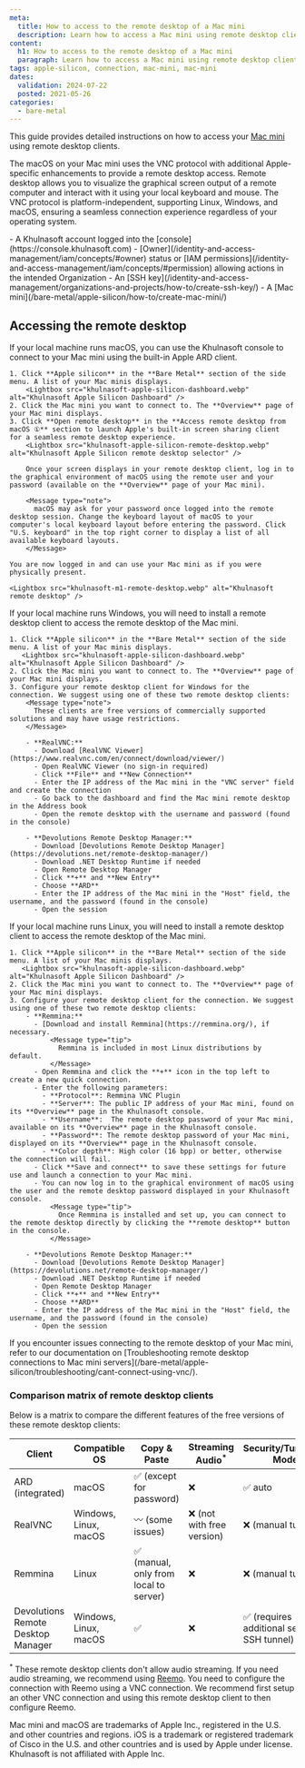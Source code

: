 ```yaml
---
meta:
  title: How to access to the remote desktop of a Mac mini
  description: Learn how to access a Mac mini using remote desktop clients on macOS, Windows, and Linux.
content:
  h1: How to access to the remote desktop of a Mac mini
  paragraph: Learn how to access a Mac mini using remote desktop clients on macOS, Windows, and Linux.
tags: apple-silicon, connection, mac-mini, mac-mini
dates:
  validation: 2024-07-22
  posted: 2021-05-26
categories:
  - bare-metal
---
```


This guide provides detailed instructions on how to access your [Mac mini](/bare-metal/apple-silicon/concepts/#mac-mini) using remote desktop clients.

The macOS on your Mac mini uses the VNC protocol with additional Apple-specific enhancements to provide a remote desktop access.
Remote desktop allows you to visualize the graphical screen output of a remote computer and interact with it using your local keyboard and mouse.
The VNC protocol is platform-independent, supporting Linux, Windows, and macOS, ensuring a seamless connection experience regardless of your operating system.

<Macro id="requirements" />
- A Khulnasoft account logged into the [console](https://console.khulnasoft.com)
- [Owner](/identity-and-access-management/iam/concepts/#owner) status or [IAM permissions](/identity-and-access-management/iam/concepts/#permission) allowing actions in the intended Organization
- An [SSH key](/identity-and-access-management/organizations-and-projects/how-to/create-ssh-key/)
- A [Mac mini](/bare-metal/apple-silicon/how-to/create-mac-mini/)

## Accessing the remote desktop
<Tabs id="os">
  <TabsTab label="macOS">
    If your local machine runs macOS, you can use the Khulnasoft console to connect to your Mac mini using the built-in Apple ARD client.

    1. Click **Apple silicon** in the **Bare Metal** section of the side menu. A list of your Mac minis displays.
        <Lightbox src="khulnasoft-apple-silicon-dashboard.webp" alt="Khulnasoft Apple Silicon Dashboard" />
    2. Click the Mac mini you want to connect to. The **Overview** page of your Mac mini displays.
    3. Click **Open remote desktop** in the **Access remote desktop from macOS ①** section to launch Apple's built-in screen sharing client for a seamless remote desktop experience.
        <Lightbox src="khulnasoft-apple-silicon-remote-desktop.webp" alt="Khulnasoft Apple Silicon remote desktop selector" />

        Once your screen displays in your remote desktop client, log in to the graphical environment of macOS using the remote user and your password (available on the **Overview** page of your Mac mini).

        <Message type="note">
          macOS may ask for your password once logged into the remote desktop session. Change the keyboard layout of macOS to your computer's local keyboard layout before entering the password. Click "U.S. keyboard" in the top right corner to display a list of all available keyboard layouts.
        </Message>

    You are now logged in and can use your Mac mini as if you were physically present.

    <Lightbox src="khulnasoft-m1-remote-desktop.webp" alt="Khulnasoft remote desktop" />

  </TabsTab>
  <TabsTab label="Windows">
    If your local machine runs Windows, you will need to install a remote desktop client to access the remote desktop of the Mac mini. 
    
    1. Click **Apple silicon** in the **Bare Metal** section of the side menu. A list of your Mac minis displays.
       <Lightbox src="khulnasoft-apple-silicon-dashboard.webp" alt="Khulnasoft Apple Silicon Dashboard" />
    2. Click the Mac mini you want to connect to. The **Overview** page of your Mac mini displays.
    3. Configure your remote desktop client for Windows for the connection. We suggest using one of these two remote desktop clients:
        <Message type="note">
          These clients are free versions of commercially supported solutions and may have usage restrictions.
        </Message>

        - **RealVNC:**
          - Download [RealVNC Viewer](https://www.realvnc.com/en/connect/download/viewer/)
          - Open RealVNC Viewer (no sign-in required)
          - Click **File** and **New Connection**
          - Enter the IP address of the Mac mini in the "VNC server" field and create the connection
          - Go back to the dashboard and find the Mac mini remote desktop in the Address book
          - Open the remote desktop with the username and password (found in the console)

        - **Devolutions Remote Desktop Manager:**
          - Download [Devolutions Remote Desktop Manager](https://devolutions.net/remote-desktop-manager/)
          - Download .NET Desktop Runtime if needed
          - Open Remote Desktop Manager
          - Click **+** and **New Entry**
          - Choose **ARD**
          - Enter the IP address of the Mac mini in the "Host" field, the username, and the password (found in the console)
          - Open the session

  </TabsTab>
  <TabsTab label="Linux">
    If your local machine runs Linux, you will need to install a remote desktop client to access the remote desktop of the Mac mini. 

    1. Click **Apple silicon** in the **Bare Metal** section of the side menu. A list of your Mac minis displays.
       <Lightbox src="khulnasoft-apple-silicon-dashboard.webp" alt="Khulnasoft Apple Silicon Dashboard" />
    2. Click the Mac mini you want to connect to. The **Overview** page of your Mac mini displays.
    3. Configure your remote desktop client for the connection. We suggest using one of these two remote desktop clients:
        - **Remmina:**
          - [Download and install Remmina](https://remmina.org/), if necessary.
              <Message type="tip">
                Remmina is included in most Linux distributions by default.
              </Message>
          - Open Remmina and click the **+** icon in the top left to create a new quick connection.
          - Enter the following parameters:
            - **Protocol**: Remmina VNC Plugin
            - **Server**: The public IP address of your Mac mini, found on its **Overview** page in the Khulnasoft console.
            - **Username**:  The remote desktop password of your Mac mini, available on its **Overview** page in the Khulnasoft console.
            - **Password**: The remote desktop password of your Mac mini, displayed on its **Overview** page in the Khulnasoft console.
            - **Color depth**: High color (16 bpp) or better, otherwise the connection will fail.
          - Click **Save and connect** to save these settings for future use and launch a connection to your Mac mini.
          - You can now log in to the graphical environment of macOS using the user and the remote desktop password displayed in your Khulnasoft console.
              <Message type="tip">
                Once Remmina is installed and set up, you can connect to the remote desktop directly by clicking the **remote desktop** button in the console.
              </Message>

        - **Devolutions Remote Desktop Manager:**
          - Download [Devolutions Remote Desktop Manager](https://devolutions.net/remote-desktop-manager/)
          - Download .NET Desktop Runtime if needed
          - Open Remote Desktop Manager
          - Click **+** and **New Entry**
          - Choose **ARD**
          - Enter the IP address of the Mac mini in the "Host" field, the username, and the password (found in the console)
          - Open the session
  </TabsTab>
</Tabs>

<Message type="tip">
  If you encounter issues connecting to the remote desktop of your Mac mini, refer to our documentation on [Troubleshooting remote desktop connections to Mac mini servers](/bare-metal/apple-silicon/troubleshooting/cant-connect-using-vnc/).
</Message>

### Comparison matrix of remote desktop clients

Below is a matrix to compare the different features of the free versions of these remote desktop clients:

| Client                          | Compatible OS | Copy & Paste                               | Streaming Audio<sup>*</sup>          | Security/Tunneling Mode                          | High Quality Compatibility | Display Responsiveness |
|---------------------------------|---------------|--------------------------------------------|--------------------------|--------------------------------------------------|----------------------------|------------------------|
| ARD (integrated)                | macOS         | ✅ (except for password)                   | ❌                       | ✅ auto                                           | ⭐⭐⭐                       | ⭐⭐⭐                   |
| RealVNC                         | Windows, Linux, macOS           | 〰️ (some issues)                          | ❌ (not with free version) | ❌ (manual tunnel) | ❌                         | ⭐ (not recommended)   |
| Remmina                         | Linux         | ✅ (manual, only from local to server)     | ❌                       | ❌ (manual tunnel)                               | ❌                         | ⭐                    |
| Devolutions Remote Desktop Manager | Windows, Linux, macOS       | ✅                                        | ❌                       | ✅ (requires additional setup - SSH tunnel)      | ❌                         | ⭐⭐                    |

<sup>*</sup> These remote desktop clients don't allow audio streaming. If you need audio streaming, we recommend using [Reemo](/tutorials/access-mac-mini-with-reemo/). You need to configure the connection with Reemo using a VNC connection. We recommend first setup an other VNC connection and using this remote desktop client to then configure Reemo.

<Message type="note">
  Mac mini and macOS are trademarks of Apple Inc., registered in the U.S. and other countries and regions. iOS is a trademark or registered trademark of Cisco in the U.S. and other countries and is used by Apple under license. Khulnasoft is not affiliated with Apple Inc.
</Message>